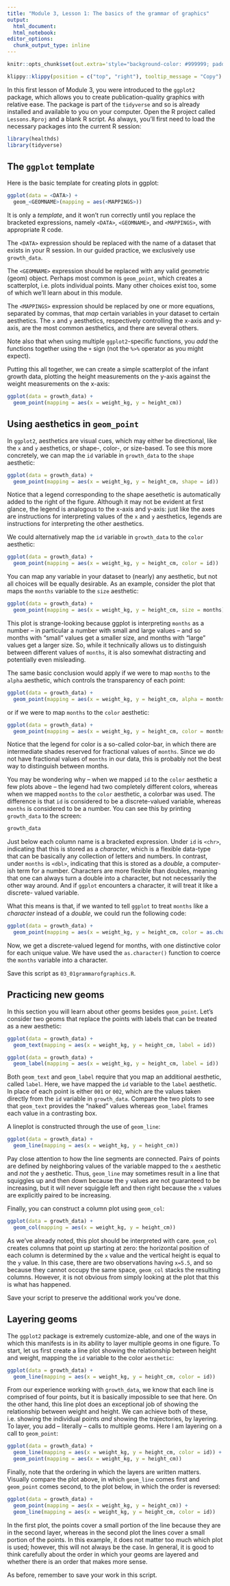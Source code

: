 ```yaml
---
title: "Module 3, Lesson 1: The basics of the grammar of graphics"
output: 
  html_document:
  html_notebook:
editor_options: 
  chunk_output_type: inline
---
```


```r
knitr::opts_chunk$set(out.extra='style="background-color: #999999; padding:7px; display: inline-block;"')
```


```r
klippy::klippy(position = c("top", "right"), tooltip_message = "Copy")
```

In this first lesson of Module 3, you were introduced to the `ggplot2` package, 
which allows you to create publication-quality graphics with relative ease. 
The package is part of the `tidyverse` and so is already installed and available
to you on your computer. Open the R project called
`Lessons.Rproj` and a blank R script. As always, you'll first need to
load the necessary packages into the current R session:

```r
library(healthds)
library(tidyverse)
```

## The `ggplot` template

Here is the basic template for creating plots in ggplot:

```r
ggplot(data = <DATA>) + 
  geom_<GEOMNAME>(mapping = aes(<MAPPINGS>))
```

It is only a *template*, and it won't run correctly until you replace the 
bracketed expressions, namely `<DATA>`, `<GEOMNAME>`, and `<MAPPINGS>`, with
appropriate R code. 

The `<DATA>` expression should be replaced with the name of a dataset that
exists in your R session. In our guided practice, we exclusively use `growth_data`. 

The `<GEOMNAME>` expression should be replaced with any valid geometric (geom)
object. Perhaps most common is `geom_point`, which creates a scatterplot, i.e.
plots individual points. Many other choices exist too, some of which we'll learn 
about in this module. 

The `<MAPPINGS>` expression should be replaced by one or more equations, separated
by commas, that *map* certain variables in your dataset to certain aesthetics. 
The `x` and `y` aesthetics, respectively controlling the x-axis and y-axis, 
are the most common aesthetics, and there are several others. 

Note also that when using multiple `ggplot2`-specific functions, you *add* 
the functions together using the `+` sign (not the `%>%` operator as you might 
expect). 

Putting this all together, we can create a simple scatterplot of the infant
growth data, plotting the height measurements on the y-axis against the weight
measurements on the x-axis:

```r
ggplot(data = growth_data) + 
  geom_point(mapping = aes(x = weight_kg, y = height_cm))
```

## Using aesthetics in `geom_point`

In `ggplot2`, aesthetics are visual cues, which may either be directional, like
the `x` and `y` aesthetics, or shape-, color-, or size-based. To see this more concretely, 
we can map the `id` variable in `growth_data` to the `shape` aesthetic:

```r
ggplot(data = growth_data) + 
  geom_point(mapping = aes(x = weight_kg, y = height_cm, shape = id))
```

Notice that a legend corresponding to the shape aesethetic is automatically
added to the right of the figure. Although it may not be evident at first glance,
the legend is analogous to the x-axis and y-axis: just like the axes are 
instructions for interpreting values of the `x` and `y` aesthetics, legends
are instructions for interpreting the other aesthetics. 

We could alternatively map the `id` variable in `growth_data` to the `color` aesthetic:

```r
ggplot(data = growth_data) + 
  geom_point(mapping = aes(x = weight_kg, y = height_cm, color = id))
```

You can map any variable in your dataset to (nearly) any aesthetic, but not all
choices will be equally desirable. As an example, consider the plot that maps
the `months` variable to the `size` aesthetic:

```r
ggplot(data = growth_data) + 
  geom_point(mapping = aes(x = weight_kg, y = height_cm, size = months))
```

This plot is strange-looking because ggplot is interpreting `months` as a number --
in particular a number with small and large values -- and so months with "small"
values get a smaller size, and months with "large" values get a larger size. So, 
while it technically allows us to distinguish between different values of 
`months`, it is also somewhat distracting and potentially even misleading. 

The same basic conclusion would apply if we were to map `months` to the `alpha`
aesthetic, which controls the transparency of each point:

```r
ggplot(data = growth_data) + 
  geom_point(mapping = aes(x = weight_kg, y = height_cm, alpha = months))
```

or if we were to map `months` to the `color` aesthetic:

```r
ggplot(data = growth_data) + 
  geom_point(mapping = aes(x = weight_kg, y = height_cm, color = months))
```

Notice that the legend for color is a so-called color-bar, in which there are 
intermediate shades reserved for fractional values of `months`. Since we do not
have fractional values of `months` in our data, this is probably not the best
way to distinguish between months. 

You may be wondering why -- when we mapped `id` to the `color` aesthetic a few plots
above -- the legend had two completely different colors, whereas when we mapped `months`
to the `color` aesthetic, a colorbar was used. The difference is that `id` is
considered to be a discrete-valued variable, whereas `months` is considered
to be a number. You can see this by printing `growth_data` to the screen:

```r
growth_data
```

Just below each column name is a bracketed expression. Under `id` is `<chr>`, 
indicating that this is stored as a *character*, which is a flexible data-type
that can be basically any collection of letters and numbers. In contrast, under
`months` is `<dbl>`, indicating that this is stored as a *double*, a computer-ish
term for a number. Characters are more flexible than doubles, meaning that
one can always turn a double into a character, but not necessarily the other way
around. And if `ggplot` encounters a character, it will treat it like a discrete-
valued variable. 

What this means is that, if we wanted to tell `ggplot` to treat `months` like a *character* instead of a *double*, we could run the following code:

```r
ggplot(data = growth_data) + 
  geom_point(mapping = aes(x = weight_kg, y = height_cm, color = as.character(months)))
```

Now, we get a discrete-valued legend for months, with one distinctive color for 
each unique value. We have used the `as.character()` function to coerce the `months`
variable into a character. 

Save this script as `03_01grammarofgraphics.R`. 

## Practicing new geoms

In this section you will learn about other geoms besides `geom_point`. Let's
consider two geoms that replace the points with labels that can be treated as
a new aesthetic:

```r
ggplot(data = growth_data) + 
  geom_text(mapping = aes(x = weight_kg, y = height_cm, label = id))
```

```r
ggplot(data = growth_data) + 
  geom_label(mapping = aes(x = weight_kg, y = height_cm, label = id))
```

Both `geom_text` and `geom_label` require that you map an additional aesthetic, 
called `label`. Here, we have mapped the `id` variable to the `label` aesthetic. 
In place of each point is either `001` or `002`, which are the values taken directly
from the `id` variable in `growth_data`. Compare the two plots to see that 
`geom_text` provides the "naked" values whereas `geom_label` frames each value
in a contrasting box. 

A lineplot is constructed through the use of `geom_line`:

```r
ggplot(data = growth_data) + 
  geom_line(mapping = aes(x = weight_kg, y = height_cm))
```

Pay close attention to how the line segments are connected. Pairs of points are
defined by neighboring values of the variable mapped to the `x` aesthetic and
*not* the `y` aesthetic. Thus, `geom_line` may sometimes result in a line that
squiggles up and then down because the `y` values are not guaranteed to be increasing,
but it will never squiggle left and then right because the `x` values are explicitly
paired to be increasing. 

Finally, you can construct a column plot using `geom_col`:

```r
ggplot(data = growth_data) + 
  geom_col(mapping = aes(x = weight_kg, y = height_cm))
```

As we've already noted, this plot should be interpreted with care. `geom_col`
creates columns that point up starting at zero: the horizontal position of
each column is determined by the `x` value and the vertical height is equal to 
the `y` value. In this case, there are two observations having `x=5.5`, and so
because they cannot occupy the same space, `geom_col` stacks the resulting columns. 
However, it is not obvious from simply looking at the plot that this is what has
happened. 

Save your script to preserve the additional work you've done. 

## Layering geoms

The `ggplot2` package is extremely customize-able, and one of the ways in which 
this manifests is in its ability to layer multiple geoms in one figure. To 
start, let us first create a line plot showing the relationship between height
and weight, mapping the `id` variable to the color `aesthetic`:

```r
ggplot(data = growth_data) + 
  geom_line(mapping = aes(x = weight_kg, y = height_cm, color = id))
```

From our experience working with `growth_data`, we know that each line is comprised
of four points, but it is basically impossible to see that here. On the other hand, 
this line plot does an exceptional job of showing the relationship between weight and height. 
We can achieve both of these, i.e. showing the individual points *and* showing
the trajectories, by layering. To layer, you add -- literally -- calls to multiple geoms. 
Here I am layering on a call to `geom_point`:

```r
ggplot(data = growth_data) + 
  geom_line(mapping = aes(x = weight_kg, y = height_cm, color = id)) +
  geom_point(mapping = aes(x = weight_kg, y = height_cm))
```

Finally, note that the ordering in which the layers are written matters. Visually
compare the plot above, in which `geom_line` comes first and `geom_point` comes
second, to the plot below, in which the order is reversed:

```r
ggplot(data = growth_data) + 
  geom_point(mapping = aes(x = weight_kg, y = height_cm)) +
  geom_line(mapping = aes(x = weight_kg, y = height_cm, color = id))
```

In the first plot, the points cover a small portion of the line because they 
are in the second layer, whereas in the second plot the lines cover a small
portion of the points. In this example, it does not matter too much
which plot is used; however, this will not always be the case. In general, 
it is good to think carefully about the order in which your geoms are layered 
and whether there is an order that makes more sense. 

As before, remember to save your work in this script. 
